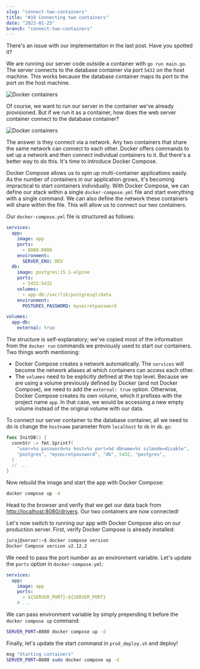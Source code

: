```yaml
---
slug: "connect-two-containers"
title: "#19 Connecting two containers"
date: "2023-01-25"
branch: "connect-two-containers"
---
```

There's an issue with our implementation in the last post. Have you spotted it?

We are running our server code outside a container with `go run main.go`. The server connects to the database container via port `5432` on the host machine. This works because the database container maps its port to the port on the host machine.

![Docker containers](./img-1.png)

Of course, we want to run our server in the container we've already provisioned. But if we run it as a container, how does the web server container connect to the database container?

![Docker containers](./img-2.png)

The answer is they connect via a *network*. Any two containers that share the same network can connect to each other. Docker offers commands to set up a network and then connect individual containers to it. But there's a better way to do this. It's time to introduce Docker Compose.

Docker Compose allows us to spin up multi-container applications easily. As the number of containers in our application grows, it's becoming impractical to start containers individually. With Docker Compose, we can define our stack within a single `docker-compose.yml` file and start everything with a single command. We can also define the network these containers will share within the file. This will allow us to connect our two containers.

Our `docker-compose.yml` file is structured as follows:
```yml
services:
  app:
    image: app
    ports:
      - 8080:8080
    environment:
      SERVER_ENV: DEV
  db:
    image: postgres:15.1-alpine
    ports:
      - 5432:5432
    volumes:
      - app-db:/var/lib/postgresql/data
    environment:
      POSTGRES_PASSWORD: mysecretpassword

volumes:
  app-db:
    external: true
```
The structure is self-explanatory; we've copied most of the information from the `docker run` commands we previously used to start our containers. Two things worth mentioning:
- Docker Compose creates a network automatically. The `services` will become the network aliases at which containers can access each other.
- The `volumes` need to be explicitly defined at the top level. Because we are using a volume previously defined by Docker (and not Docker Compose), we need to add the `external: true` option. Otherwise, Docker Compose creates its own volume, which it prefixes with the project name `app`. In that case, we would be accessing a new empty volume instead of the original volume with our data.

To connect our server container to the database container, all we need to do is change the `hostname` parameter from `localhost` to `db` in `db.go`:
```go
func InitDB() {
  connStr := fmt.Sprintf(
    "user=%s password=%s host=%s port=%d dbname=%s sslmode=disable",
    "postgres", "mysecretpassword", "db", 5432, "postgres",
  )
  // ...
}
```
Now rebuild the image and start the app with Docker Compose:
```bash
docker compose up -d
```

Head to the browser and verify that we get our data back from [http://localhost:8080/drivers](http://localhost:8080/drivers). Our two containers are now connected!

Let's now switch to running our app with Docker Compose also on our production server. First, verify Docker Compose is already installed:
```bash
juraj@server:~$ docker compose version
Docker Compose version v2.12.2
```

We need to pass the port number as an environment variable. Let's update the `ports` option in `docker-compose.yml`:
```yml
services:
  app:
    image: app
    ports:
      - ${SERVER_PORT}:${SERVER_PORT}
    # ...
```

We can pass environment variable by simply prepending it before the `docker compose up` command:

```bash
SERVER_PORT=8080 docker compose up -d
```

Finally, let's update the start command in `prod_deploy.sh` and deploy!
```bash
msg "Starting containers"
SERVER_PORT=8080 sudo docker compose up -d
```
